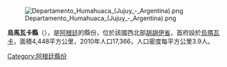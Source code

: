 [[Image:Departamento_Humahuaca_(Jujuy_-_Argentina).png|right]]

{{Coord|23|12|9|S|65|20|55|W|display=title}}

'''烏馬瓦卡縣'''（{{lang-es|Departamento de Humahuaca}}），是[[阿根廷|阿根廷]]的縣份，位於該國西北部[[胡胡伊省|胡胡伊省]]，首府設於[[烏瑪瓦卡|烏瑪瓦卡]]，面積4,448平方公里，2010年人口17,366，人口密度每平方公里3.9人。

{{Argentina-geo-stub}}
[[Category:阿根廷縣份|Category:阿根廷縣份]]